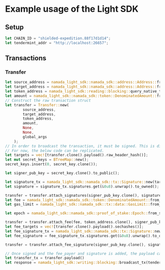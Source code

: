 # Example usage of the Light SDK

## Setup

```rust
let CHAIN_ID = "shielded-expedition.88f17d1d14";
let tendermint_addr = "http://localhost:26657";
```

## Transactions

### Transfer

```rust
let source_address = namada_light_sdk::namada_sdk::address::Address::from_str("tnam1v4ehgw36xq6ngs3ng5crvdpngg6yvsecx4znjdfegyurgwzzx4pyywfexuuyys69gc6rzdfnryrntx").unwrap(); // replace with a valid source address
let target_address = namada_light_sdk::namada_sdk::address::Address::from_str("tnam1v4ehgw36xq6ngs3ng5crvdpngg6yvsecx4znjdfegyurgwzzx4pyywfexuuyys69gc6rzdfnryrntx").unwrap(); // replace with a valid target address
let token_address = namada_light_sdk::reading::blocking::query_native_token(tendermint_addr).unwrap();
let amount = namada_light_sdk::namada_sdk::token::DenominatedAmount::from_str("10000").unwrap();
// Construct the raw transaction struct
let transfer = Transfer::new(
        source_address,
        target_address,
        token_address,
        amount,
        None,
        None,
        global_args
    );
// In order to broadcast the transaction, it must be signed. This is difficult at the moment and more docs will be provided soon.
// For now, the below code can be replicated.
let targets = vec![transfer.clone().payload().raw_header_hash()];
let mut secret_keys = BTreeMap::new();
secret_keys.insert(0, secret_key.clone());

let signer_pub_key = secret_key.clone().to_public();

let signature_tx = namada_light_sdk::namada_sdk::tx::Signature::new(targets, secret_keys.clone(), None);
let signature = signature_tx.signatures.get(&0u8).unwrap().to_owned();

transfer = transfer.attach_signatures(signer_pub_key.clone(), signature.clone());
let fee = namada_light_sdk::namada_sdk::token::DenominatedAmount::from_str("10").unwrap();
let gas_limit = namada_light_sdk::namada_sdk::tx::data::GasLimit::from_str("20000").unwrap();

let epoch = namada_light_sdk::namada_sdk::proof_of_stake::Epoch::from_str("0").unwrap();

transfer = transfer.attach_fee(fee, token_address.clone(), signer_pub_key.clone(), epoch, gas_limit);
let fee_targets = vec![transfer.clone().payload().sechashes()];
let fee_signature_tx = namada_light_sdk::namada_sdk::tx::Signature::new(targets, secret_keys.clone(), None);
let fee_signature = fee_signature_tx.signatures.get(&0u8).unwrap().to_owned();

transfer = transfer.attach_fee_signature(signer_pub_key.clone(), signature.clone());

// Once signed and the fee_payer and signature is added, the payload can be retrieved and broadcasted
let transfer_tx = transfer.payload()
let response = namada_light_sdk::writing::blocking::broadcast_tx(tendermint_addr, transfer_tx).unwrap();
```

